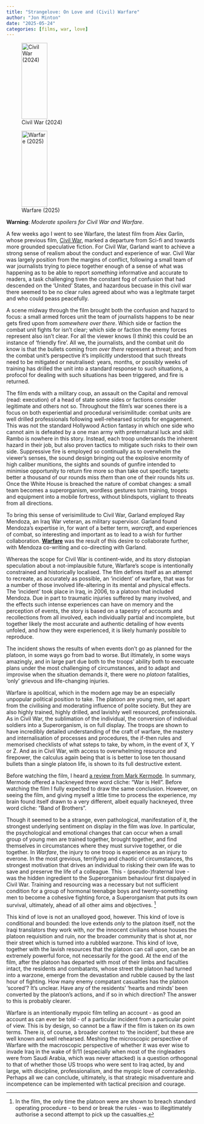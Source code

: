 ```yaml
---
title: "Strangelove: On Love and (Civil) Warfare"
author: "Jon Minton"
date: "2025-05-24"
categories: [films, war, love]
---
```


::: {layout-ncol=2}
![Civil War (2024)](https://resizing.flixster.com/D9xzJll3rjJVKP-7hJgTyRtBTVM=/fit-in/705x460/v2/https://resizing.flixster.com/ETuDz44d0NgZuwQlOfh0NxJai1U=/ems.cHJkLWVtcy1hc3NldHMvbW92aWVzL2I5MTQ2Y2ExLWU3MTItNDExYy04ODkyLTI1NmY3NjZiYjRlNC5qcGc=){width=40% height=200}

![Warfare (2025)](https://cms-assets.webediamovies.pro/cdn-cgi/image/dpr=1,fit=scale-down,gravity=auto,metadata=none,quality=85,width=2500/production/4756/6200035787b1cb331cda24eb60a9d18f.jpg){width=40% height=200}


:::


**Warning**: *Moderate spoilers for Civil War and Warfare*.

A few weeks ago I went to see Warfare, the latest film from Alex Garlin, whose previous film, [Civil War](https://en.wikipedia.org/wiki/Civil_War_(film)), marked a departure from Sci-fi and towards more grounded speculative fiction. For Civil War, Garland want to achieve a strong sense of realism about the conduct and experience of war. Civil War was largely position from the margins of conflict, following a small team of war journalists trying to piece together enough of a sense of what was happening as to be able to report *something* informative and accurate to readers, a task challenging tiven the constant fog of confusion that had descended on the 'United' States, and hazardous becuase in this civil war there seemed to be no clear rules agreed about who was a legitmate target and who could peass peacefully.

A scene midway through the film brought both the confusion and hazard to focus: a small armed forces unit the team of journalists happens to be near gets fired upon from *somewhere over there*. Which side or faction the combat unit fights for isn't clear; which side or faction the enemy forces represent also isn't clear. For all the viewer knows (I *think*) this could be an instance of 'friendly fire'. All we, the journalists, and the combat unit do know is that the bullets coming from *over there* represent a threat; and from the combat unit's perspective it's implicitly understood that such threats need to be mitigated or neutralised: years, months, or possibly weeks of training has drilled the unit into a standard response to such situations, a profocol for dealing with such situations has been triggered, and fire is returned. 

The film ends with a military coup, an assault on the Capital and removal (read: execution) of a head of state some sides or factions consider legitimate and others not so. Throughout the film's war scenes there is a focus on both experiential and procedural verisimilitude: combat units are well drilled professionals following well-rehearsed scripts for engagement. This was not the standard Hollywood Action fantasy in which one side who cannot aim is defeated by a one man army with preternatural luck and skill: Rambo is nowhere in this story. Instead, each troop undersands the inherent hazard in their job, but also proven tactics to mitigate such risks to their own side. Suppressive fire is employed so continually as to overwhelm the viewer's senses, the sound design bringing out the explosive enormity of high caliber munitions, the sights and sounds of gunfire intended to minimise opportunity to return fire more so than take out specific targets: better a thousand of our rounds miss *them* than one of their rounds hits *us*. Once the White House is breached the nature of combat changes: a small team becomes a superorganism, wordless gestures turn training, troops and equipment into a mobile fortress, without blindspots, vigilant to threats from all directions.  

To bring this sense of verisimilitude to Civil War, Garland employed Ray Mendoza, an Iraq War veteran, as military supervisor. Garland found Mendoza's expertise in, for want of a better term, *warcraft*, and experiences of combat, so interesting and important as to lead to a wish for further collaboration. [**Warfare**](https://en.wikipedia.org/wiki/Warfare_(film)) was the result of this desire to collaborate further, with Mendoza co-writing and co-directing with Garland. 

Whereas the scope for Civil War is continent-wide, and its story distopian speculation about a not-implausible future, Warfare's scope is intentionally constrained and historically localised. The film defines itself as an attempt to recreate, as accurately as possible, an 'incident' of warfare, that was for a number of those involved life-altering in its mental and physical effects. The 'incident' took place in Iraq, in 2006, to a platoon that included Mendoza. Due in part to traumatic injuries suffered by many involved, and the effects such intense experiences can have on memory and the perception of events, the story is based on a tapestry of accounts and recollections from all involved, each individually partial and incomplete, but together likely the most accurate and authentic detailing of how events unfoled, and how they were experienced, it is likely humanly possible to reproduce. 

The incident shows the results of when events don't go as planned for the platoon, in some ways go from bad to worse. But iltimately, in some ways amazingly, and in large part due both to the troops' ability both to execuate plans under the most challenging of circumstances, and to adapt and improvise when the situation demands it, there were no *platoon* fatalities, 'only' grievous and life-changing injuries. 

Warfare is apolitical, which in the modern age may be an especially unpopular political position to take. The platoon are young men, set apart from the civilising and moderating influence of polite society. But they are also highly trained, highly drilled, and lavishly well resourced, professionals. As in Civil War, the sublimation of the individual, the conversion of individual soldiers into a Superorganism, is on full display. The troops are shown to have incredibly detailed understanding of the craft of warfare, the mastery and internalisation of processes and procedures, the if-then rules and memorised checklists of what ssteps to take, by whom, in the event of X, Y or Z. And as in Civil War, with access to overwhelming resource and firepower, the calculus again being that is is better to lose ten thousand bullets than a single platoon life, is shown to its full destructive extent. 

Before watching the film, I heard [a review from Mark Kermode](https://www.youtube.com/watch?v=5k8vIyIVpTQ). In summary, Mermode offered a hackneyed three word cliche: "War is Hell". Before watching the film I fully expected to draw the same conclusion. However, on seeing the film, and giving myself a little time to process the experience, my brain found itself drawn to a very different, albeit equally hackneyed, three word cliche: "Band of Brothers". 

Though it seemed to be a strange, even pathological, manifestation of it, the strongest underlying sentiment on display in the film was *love*. In particular, the psychological and emotional changes that can occur when a small group of young men are trained together, brought together, and find themselves in circumstances where they must survive together, or die together. In *Warfare*, the injury to one troop is experience as an injury to everone. In the most grevious, terrifying and chaotic of circumstances, ths strongest motivation that drives an individual to risking their own life was to save and preserve the life of a colleague. This - (pseudo-)fraternal love - was the hidden ingredient to the Superorganism behaviour first dispalyed in Civil War. Training and resourcing was a necessary but not sufficient condition for a group of hormonal teenabge boys and twenty-something men to become a cohesive fighting force, a Superorganism that puts its own survival, ultimately, ahead of all other aims and objectives. [^1] 

[^1]: In the film, the only time the platoon were are shown to breach standard operating procedure - to bend or break the rules - was to illegitimately authorise a second attempt to pick up the casualties.

This kind of love is not an unalloyed good, however. This kind of love is conditional and bounded: the love extends *only* to the platoon itself, not the Iraqi translators they work with, nor the innocent civilians whose houses the platoon requisition and ruin, nor the broader community that is shot at, nor their street which is turned into a rubbled warzone. This kind of love, together with the lavish resources that the platoon can call upon, can be an extremely powerful force, not necessarily for the good. At the end of the film, after the platoon has departed with most of their limbs and faculties intact, the residents and combatants, whose street the platoon had turned into a warzone, emerge from the devastation and rubble caused by the last hour of fighting. How many enemy compatant casualties has the platoon 'scored'? It's unclear. Have any of the residents' 'hearts and minds' been converted by the platoon's actions, and if so in which direction? The answer to this is probably clearer. 

Warfare is an intentionally mypoic film telling an account - as good an account as can ever be told - of a particular incident from a particular point of view. This is by design, so cannot be a flaw if the film is taken on its own terms. There *is*, of course, a broader context to 'the incident', but these are well known and well rehearsed. Meshing the microscopic perspective of Warfare with the macroscopic perspective of whether it was ever wise to invade Iraq in the wake of 9/11 (especially when most of the ringleaders were from Saudi Arabia, which was never attacked) is a question orthogonal to that of whether those US troops who were sent to Iraq acted, by and large, with discipline, professionalism, and the myopic love of comradeship. Perhaps all we can conclude, ultimately, is that strategic misadventure and incompetence can be implemented with tactical precision and courage. 
